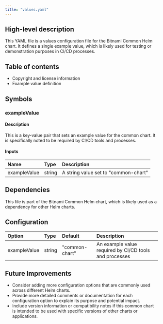 ```yaml
---
title: "values.yaml"
---
```


## High-level description
This YAML file is a values configuration file for the Bitnami Common Helm chart. It defines a single example value, which is likely used for testing or demonstration purposes in CI/CD processes.

## Table of contents
- Copyright and license information
- Example value definition

## Symbols

### exampleValue
#### Description
This is a key-value pair that sets an example value for the common chart. It is specifically noted to be required by CI/CD tools and processes.

#### Inputs
| Name | Type | Description |
|:-----|:-----|:------------|
| exampleValue | string | A string value set to "common-chart" |

## Dependencies
This file is part of the Bitnami Common Helm chart, which is likely used as a dependency for other Helm charts.

## Configuration
| Option | Type | Default | Description |
|:-------|:-----|:--------|:------------|
| exampleValue | string | "common-chart" | An example value required by CI/CD tools and processes |

## Future Improvements
- Consider adding more configuration options that are commonly used across different Helm charts.
- Provide more detailed comments or documentation for each configuration option to explain its purpose and potential impact.
- Include version information or compatibility notes if this common chart is intended to be used with specific versions of other charts or applications.